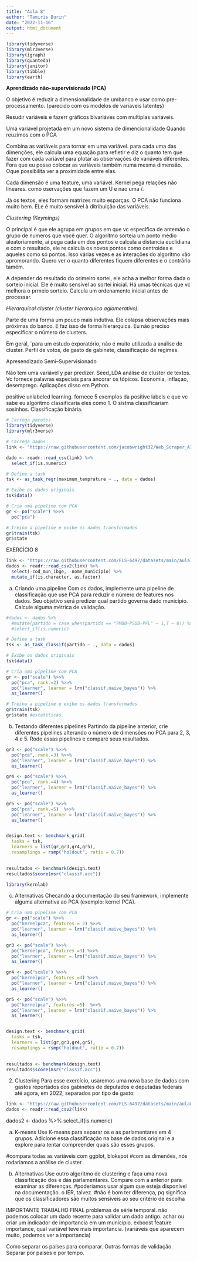---
title: "Aula 8"
author: "Tamiris Burin"
date: "2022-11-16"
output: html_document
---

```{r}
library(tidyverse)
library(mlr3verse)
library(igraph)
library(quanteda)
library(janitor)
library(tibble)
library(earth)
```

**Aprendizado não-supervisionado (PCA)**

O objetivo é reduzir a dimensionalidade de umbanco e usar como pre-processamento. (parecido com os modelos de variaveis latentes)

Resudir variáveis e fazerr gráficos bivariáves com multiplas variáveis.

Uma variavel projetada em um novo sistema de dimencionalidade Quando reuzimos com o PCA

Combina as variáveis para tornar em uma variável. para cada uma das dimenções, ele calcula uma equação para refletir e diz o quanto tem que fazer com cada variável para plotar as observações de variáveis diferentes. Fora que eu posso colocar as variáveis também numa mesma dimensão. Oque possibilita ver a proximidade entre elas.

Cada dimensão é uma feature, uma variável. Kernel pega relações não lineares. como oservações que fazem um U e nao uma /.

Já os textos, eles formam matrizes muito esparças. O PCA não funciona muito bem. ELe é muito sensível à ditribuição das variáveis.

*Clustering (Keymings)*

O principal é que ele agrupa em grupos em que vc especifica de antemão o grupo de numeros que você quer. O algoritmo sorteia um ponto médio aleatoriamente, aí pega cada um dos pontos e calcula a distancia euclidiana e com o resultado, ele re calcula os novos pontos como centroides e aqueles como só pontos. Isso várias vezes e as interações do algorítmo vão apromorando. Quero ver o quanto diferentes fiquem diferentes e o contrário tamém.

A depender do resultado do orimeiro sortei, ele acha a melhor forma dada o sorteio inicial. Ele é muito sensível ao sortei inicial. Há umas técnicas que vc melhora o prmeio sorteio. Calcula um ordenamento inicial antes de processar.

*Hierarquical cluster (cluster hierarquico aglomerativo).*

Parte de uma forma um pouco mais indutiva. Ele colapsa observações mais próximas do banco. E faz isso de forma hierárquica. Eu não preciso especificar o número de clusters.

Em geral, ´para um estudo exporatório, não é muito utilizada a análise de cluster. Perfil de votos, de gasto de gabinete, classificação de regimes.

Apresendizado Semi--Supervisionado

Não tem uma variável y par predizer. Seed_LDA análise de cluster de textos. Vc fornece palavras especiais para ancorar os tópicos. Economia, inflaçao, desemprego. Aplicações disso em Python.

positive unlabeled learning. fornece 5 exemplos da positive labels e que vc sabe eu algoritmo classificaria eles como 1. O sistma classificariam sosinhos. Classificação binária.


```{r}
# Carrega pacotes
library(tidyverse)
library(mlr3verse)
```


```{r}
# Carrega dados
link <- "https://raw.githubusercontent.com/jacobwright32/Web_Scraper_AI_Core_Project/bb4865ae568e23ab8fadb6ea58cf117df2164ef3/web%20scraping/Cleaned%20Data/Brazil_Sao%20Bernardo%20Do%20Campo_Cleaned.csv"

dado <- readr::read_csv(link) %>%
  select_if(is.numeric)

# Define a task
tsk <- as_task_regr(maximum_temprature ~ ., data = dados)

# Exibe os dados originais
tsk$data()

# Cria uma pipeline com PCA
gr <- po("scale") %>>%
  po("pca")

# Treina a pipeline e exibe os dados transformados
gr$train(tsk)
gr$state
```



EXERCÌCIO 8




```{r}
link <- "https://raw.githubusercontent.com/FLS-6497/datasets/main/aula7/eleicoes2000.csv"
dados <- readr::read_csv2(link) %>%
  select(-cod_mun_ibge, -nome_municipio) %>%
  mutate_if(is.character, as.factor)
```


a) Criando uma pipeline
Com os dados, implemente uma pipeline de classificação que use PCA para reduzir o número de features nos dados. Seu objetivo será predizer qual partido governa dado município. Calcule alguma métrica de validação.

```{r}

#dados <- dados %>% 
  #mutate(partido = case_when(partido == "PMDB-PSDB-PFL" ~ 1,T ~ 0)) %>%
  #select_if(is.numeric)

# Define a task
tsk <- as_task_classif(partido ~ ., data = dados)

# Exibe os dados originais
tsk$data()

# Cria uma pipeline com PCA
gr <- po("scale") %>>%
  po("pca", rank.=2) %>>% 
  po("learner", learner = lrn("classif.naive_bayes")) %>% 
  as_learner()

# Treina a pipeline e exibe os dados transformados
gr$train(tsk)
gr$state #estatíticas. 

```

b) Testando diferentes pipelines
Partindo da pipeline anterior, crie diferentes pipelines alterando o número de dimensões no PCA para 2, 3, 4 e 5. Rode essas pipelines e compare seus resultados.

```{r message=FALSE, warning=FALSE, results='hide'}

gr3 <- po("scale") %>>%
  po("pca", rank.=3) %>>% 
  po("learner", learner = lrn("classif.naive_bayes")) %>% 
  as_learner()

gr4 <- po("scale") %>>%
  po("pca", rank.=4) %>>% 
  po("learner", learner = lrn("classif.naive_bayes")) %>% 
  as_learner()

gr5 <- po("scale") %>>%
  po("pca", rank.=5)  %>>% 
  po("learner", learner = lrn("classif.naive_bayes")) %>% 
  as_learner()


design.text <- benchmark_grid(
  tasks = tsk,
  learners = list(gr,gr3,gr4,gr5),
  resamplings = rsmp("holdout", ratio = 0.7))
  

resultados <- benchmark(design.text)
resultados$score(msr("classif.acc"))

```
```{r}
library(kernlab)
```

c) Alternativas
Checando a documentação do seu framework, implemente alguma alternativa ao PCA (exemplo: kernel PCA).

```{r}
# Cria uma pipeline com PCA
gr <- po("scale") %>>%
  po("kernelpca", features = 2) %>>% 
  po("learner", learner = lrn("classif.naive_bayes")) %>% 
  as_learner()

gr3 <- po("scale") %>>%
  po("kernelpca", features =3) %>>% 
  po("learner", learner = lrn("classif.naive_bayes")) %>% 
  as_learner()

gr4 <- po("scale") %>>%
  po("kernelpca", features =4) %>>% 
  po("learner", learner = lrn("classif.naive_bayes")) %>% 
  as_learner()

gr5 <- po("scale") %>>%
  po("kernelpca", features =5)  %>>% 
  po("learner", learner = lrn("classif.naive_bayes")) %>% 
  as_learner()


design.text <- benchmark_grid(
  tasks = tsk,
  learners = list(gr,gr3,gr4,gr5),
  resamplings = rsmp("holdout", ratio = 0.7))
  

resultados <- benchmark(design.text)
resultados$score(msr("classif.acc"))
```


2) Clustering
Para esse exercício, usaremos uma nova base de dados com gastos reportados dos gabinetes de deputados e deputadas federais até agora, em 2022, separados por tipo de gasto:


```{r}
link <- "https://raw.githubusercontent.com/FLS-6497/datasets/main/aula8/gabinetes22.csv"
dados <- readr::read_csv2(link)
```

dados2 <- dados %>%
  select_if(is.numeric)

a) K-means
Use K-means para separar os e as parlamentares em 4 grupos. Adicione essa classificação na base de dados original e a explore para tentar compreender quais são esses grupos.

#compara todas as variáveis com ggplot, blokspot
#com as dimenões, nós rodariamos a análise de cluster

b) Alternativas
Use outro algoritmo de clustering e faça uma nova classificação dos e das parlamentares. Compare com a anterior para examinar as diferenças.
#poderiamos usar algum que esteja disponível na documentação. o IER, talvez.
#não é bom ter diferença, pq significa que os classificadores são muitos sensíveis ao seu critério de escolha


IMPORTANTE TRABALHO FINAL
problemas de série temporal. não podemos colocar um dado recente para validar um dado antigo.
achar ou criar um indicador de importancia em um município.
exboost feature importance, qual variável teve mais importancia. (variáveis que aparecem muito, podemos ver a importancia)

Como separar os países para comparar. 
Outras formas de validação.
Separar por países e por tempo. 

